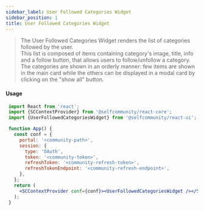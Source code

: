 ```yaml
---
sidebar_label: User Followed Categories Widget
sidebar_position: 1
title: User Followed Categories Widget
---
```


> The User Followed Categories Widget renders the list of categories followed by the user.<br/>
This list is composed of items containing category's image, title, info and a follow button, that allows users to follow/unfollow a category.<br/>
The categories are shown in an orderly manner: few items are shown in the main card while the others can be displayed in a modal card by clicking on the "show all" button.


<Logged><UserFollowedCategoriesWidget userId={7}/></Logged>

#### Usage

```jsx
 import React from 'react';
 import {SCContextProvider} from '@selfcommunity/react-core';
 import {UserFollowedCategoriesWidget} from '@selfcommunity/react-ui';

 function App() {
   const conf = {
     portal: '<community-path>',
     session: {
       type: 'OAuth',
       token: '<community-token>',
       refreshToken: '<community-refresh-token>',
       refreshTokenEndpoint: '<community-refresh-endpoint>',
     },
   };
   return (
     <SCContextProvider conf={conf}><UserFollowedCategoriesWidget /></SCContextProvider>
   );
 }
```







